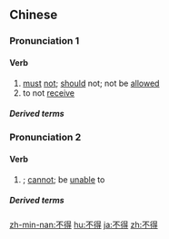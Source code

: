 ==Chinese==
{{zh-forms}}

===Pronunciation 1===
{{zh-pron
|m=不dé
|c=bat1 dak1
|h=pfs=put-tet
|mn=xm,zz,tw:put-tek/qz:put-tiak
|cat=v
}}

====Verb====
{{zh-verb}}

# [[must]] [[not]]; [[should]] not; not be [[allow]]ed
# to not [[receive]]

=====Derived terms=====
{{zh-der|不得不|不得而知|不得了|不得人心|永世不得翻身}}

===Pronunciation 2===
{{zh-pron
|m=budé,tl=y
|c=bat1 dak1
|cat=part
}}

====Verb====
{{zh-verb}}

# {{n-g|[[complement]] placed after a [[verb]] to express impossibility or inability}}; [[cannot]]; be [[unable]] to

=====Derived terms=====
{{zh-der|巴不得|動彈不得|怪不得|恨不得|看不得|求生不得，求死不能|做不得}}

{{zh-cat|Advanced}}

[[zh-min-nan:不得]]
[[hu:不得]]
[[ja:不得]]
[[zh:不得]]